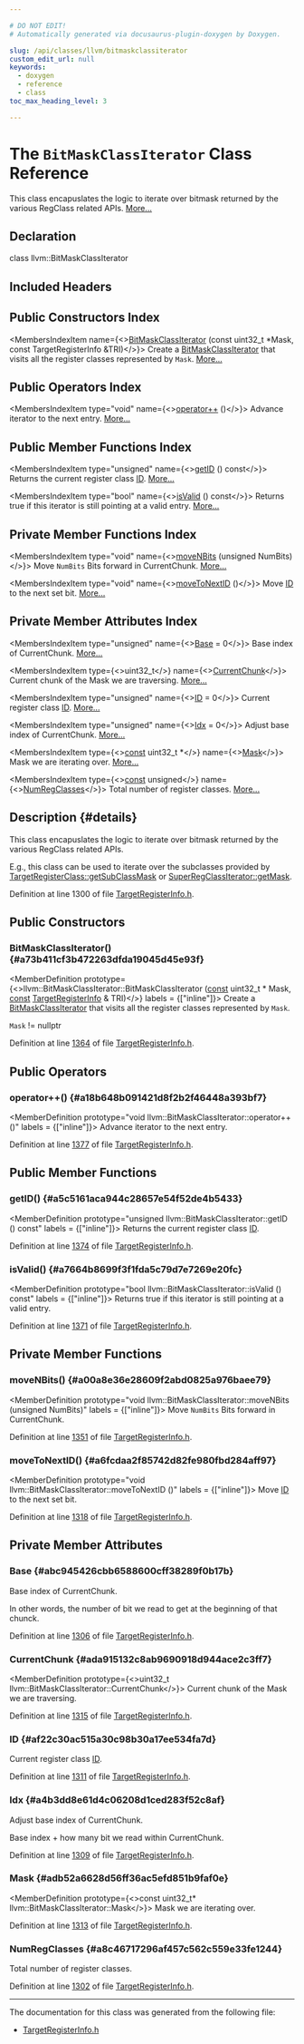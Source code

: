 ```yaml
---

# DO NOT EDIT!
# Automatically generated via docusaurus-plugin-doxygen by Doxygen.

slug: /api/classes/llvm/bitmaskclassiterator
custom_edit_url: null
keywords:
  - doxygen
  - reference
  - class
toc_max_heading_level: 3

---
```





# The `BitMaskClassIterator` Class Reference

<DoxygenPage pluginConfig={pluginConfig}>

This class encapuslates the logic to iterate over bitmask returned by the various RegClass related APIs. <a href="#details">More...</a>

## Declaration

<CodeBlock>class llvm::BitMaskClassIterator</CodeBlock>

## Included Headers

<IncludesList>
<IncludesListItem
  filePath="llvm/CodeGen/TargetRegisterInfo.h"
  permalink="/docs/api/files/include/include/llvm/include/llvm/codegen/targetregisterinfo-h"
  isLocal="true" />
</IncludesList>

## Public Constructors Index

<MembersIndex>

<MembersIndexItem
  name={<><a href="#a73b411cf3b472263dfda19045d45e93f">BitMaskClassIterator</a> (const uint32&#95;t &#42;Mask, const TargetRegisterInfo &amp;TRI)</>}>
Create a <a href="/docs/api/classes/llvm/bitmaskclassiterator">BitMaskClassIterator</a> that visits all the register classes represented by <code>Mask</code>. <a href="#a73b411cf3b472263dfda19045d45e93f">More...</a>
</MembersIndexItem>

</MembersIndex>

## Public Operators Index

<MembersIndex>

<MembersIndexItem
  type="void"
  name={<><a href="#a18b648b091421d8f2b2f46448a393bf7">operator++</a> ()</>}>
Advance iterator to the next entry. <a href="#a18b648b091421d8f2b2f46448a393bf7">More...</a>
</MembersIndexItem>

</MembersIndex>

## Public Member Functions Index

<MembersIndex>

<MembersIndexItem
  type="unsigned"
  name={<><a href="#a5c5161aca944c28657e54f52de4b5433">getID</a> () const</>}>
Returns the current register class <a href="/docs/api/namespaces/llvm/callingconv/#abdf8cf606905c10634e831390981b0ed">ID</a>. <a href="#a5c5161aca944c28657e54f52de4b5433">More...</a>
</MembersIndexItem>

<MembersIndexItem
  type="bool"
  name={<><a href="#a7664b8699f3f1fda5c79d7e7269e20fc">isValid</a> () const</>}>
Returns true if this iterator is still pointing at a valid entry. <a href="#a7664b8699f3f1fda5c79d7e7269e20fc">More...</a>
</MembersIndexItem>

</MembersIndex>

## Private Member Functions Index

<MembersIndex>

<MembersIndexItem
  type="void"
  name={<><a href="#a00a8e36e28609f2abd0825a976baee79">moveNBits</a> (unsigned NumBits)</>}>
Move <code>NumBits</code> Bits forward in CurrentChunk. <a href="#a00a8e36e28609f2abd0825a976baee79">More...</a>
</MembersIndexItem>

<MembersIndexItem
  type="void"
  name={<><a href="#a6fcdaa2f85742d82fe980fbd284aff97">moveToNextID</a> ()</>}>
Move <a href="/docs/api/namespaces/llvm/callingconv/#abdf8cf606905c10634e831390981b0ed">ID</a> to the next set bit. <a href="#a6fcdaa2f85742d82fe980fbd284aff97">More...</a>
</MembersIndexItem>

</MembersIndex>

## Private Member Attributes Index

<MembersIndex>

<MembersIndexItem
  type="unsigned"
  name={<><a href="#abc945426cbb6588600cff38289f0b17b">Base</a> = 0</>}>
Base index of CurrentChunk. <a href="#abc945426cbb6588600cff38289f0b17b">More...</a>
</MembersIndexItem>

<MembersIndexItem
  type={<>uint32&#95;t</>}
  name={<><a href="#ada915132c8ab9690918d944ace2c3ff7">CurrentChunk</a></>}>
Current chunk of the Mask we are traversing. <a href="#ada915132c8ab9690918d944ace2c3ff7">More...</a>
</MembersIndexItem>

<MembersIndexItem
  type="unsigned"
  name={<><a href="#af22c30ac515a30c98b30a17ee534fa7d">ID</a> = 0</>}>
Current register class <a href="/docs/api/namespaces/llvm/callingconv/#abdf8cf606905c10634e831390981b0ed">ID</a>. <a href="#af22c30ac515a30c98b30a17ee534fa7d">More...</a>
</MembersIndexItem>

<MembersIndexItem
  type="unsigned"
  name={<><a href="#a4b3dd8e61d4c06208d1ced283f52c8af">Idx</a> = 0</>}>
Adjust base index of CurrentChunk. <a href="#a4b3dd8e61d4c06208d1ced283f52c8af">More...</a>
</MembersIndexItem>

<MembersIndexItem
  type={<><a href="/docs/api/files/lib/lib/target/lib/target/aarch64/aarch64promoteconstant-cpp/#a90f8350fecae261c25be85d38b451bff">const</a> uint32&#95;t &#42;</>}
  name={<><a href="#adb52a6628d56ff36ac5efd851b9faf0e">Mask</a></>}>
Mask we are iterating over. <a href="#adb52a6628d56ff36ac5efd851b9faf0e">More...</a>
</MembersIndexItem>

<MembersIndexItem
  type={<><a href="/docs/api/files/lib/lib/target/lib/target/aarch64/aarch64promoteconstant-cpp/#a90f8350fecae261c25be85d38b451bff">const</a> unsigned</>}
  name={<><a href="#a8c46717296af457c562c559e33fe1244">NumRegClasses</a></>}>
Total number of register classes. <a href="#a8c46717296af457c562c559e33fe1244">More...</a>
</MembersIndexItem>

</MembersIndex>

## Description {#details}

This class encapuslates the logic to iterate over bitmask returned by the various RegClass related APIs.

E.g., this class can be used to iterate over the subclasses provided by <a href="/docs/api/classes/llvm/targetregisterclass/#acf5c67f9a17117f6971d4341ef5018bf">TargetRegisterClass::getSubClassMask</a> or <a href="/docs/api/classes/llvm/superregclassiterator/#a66f920552b93c493f12da5ad41af45f8">SuperRegClassIterator::getMask</a>.

Definition at line 1300 of file <a href="/docs/api/files/include/include/llvm/include/llvm/codegen/targetregisterinfo-h">TargetRegisterInfo.h</a>.

<SectionDefinition>

## Public Constructors

### BitMaskClassIterator() {#a73b411cf3b472263dfda19045d45e93f}

<MemberDefinition
  prototype={<>llvm::BitMaskClassIterator::BitMaskClassIterator (<a href="/docs/api/files/lib/lib/target/lib/target/aarch64/aarch64promoteconstant-cpp/#a90f8350fecae261c25be85d38b451bff">const</a> uint32&#95;t &#42; Mask, <a href="/docs/api/files/lib/lib/target/lib/target/aarch64/aarch64promoteconstant-cpp/#a90f8350fecae261c25be85d38b451bff">const</a> <a href="/docs/api/classes/llvm/targetregisterinfo">TargetRegisterInfo</a> &amp; TRI)</>}
  labels = {["inline"]}>
Create a <a href="/docs/api/classes/llvm/bitmaskclassiterator">BitMaskClassIterator</a> that visits all the register classes represented by <code>Mask</code>.

<SectionUser title="Precondition">
<code>Mask</code> != nullptr
</SectionUser>

Definition at line <a href="/docs/api/files/include/include/llvm/include/llvm/codegen/targetregisterinfo-h/#l01364">1364</a> of file <a href="/docs/api/files/include/include/llvm/include/llvm/codegen/targetregisterinfo-h">TargetRegisterInfo.h</a>.
</MemberDefinition>

</SectionDefinition>

<SectionDefinition>

## Public Operators

### operator++() {#a18b648b091421d8f2b2f46448a393bf7}

<MemberDefinition
  prototype="void llvm::BitMaskClassIterator::operator++ ()"
  labels = {["inline"]}>
Advance iterator to the next entry.

Definition at line <a href="/docs/api/files/include/include/llvm/include/llvm/codegen/targetregisterinfo-h/#l01377">1377</a> of file <a href="/docs/api/files/include/include/llvm/include/llvm/codegen/targetregisterinfo-h">TargetRegisterInfo.h</a>.
</MemberDefinition>

</SectionDefinition>

<SectionDefinition>

## Public Member Functions

### getID() {#a5c5161aca944c28657e54f52de4b5433}

<MemberDefinition
  prototype="unsigned llvm::BitMaskClassIterator::getID () const"
  labels = {["inline"]}>
Returns the current register class <a href="/docs/api/namespaces/llvm/callingconv/#abdf8cf606905c10634e831390981b0ed">ID</a>.

Definition at line <a href="/docs/api/files/include/include/llvm/include/llvm/codegen/targetregisterinfo-h/#l01374">1374</a> of file <a href="/docs/api/files/include/include/llvm/include/llvm/codegen/targetregisterinfo-h">TargetRegisterInfo.h</a>.
</MemberDefinition>

### isValid() {#a7664b8699f3f1fda5c79d7e7269e20fc}

<MemberDefinition
  prototype="bool llvm::BitMaskClassIterator::isValid () const"
  labels = {["inline"]}>
Returns true if this iterator is still pointing at a valid entry.

Definition at line <a href="/docs/api/files/include/include/llvm/include/llvm/codegen/targetregisterinfo-h/#l01371">1371</a> of file <a href="/docs/api/files/include/include/llvm/include/llvm/codegen/targetregisterinfo-h">TargetRegisterInfo.h</a>.
</MemberDefinition>

</SectionDefinition>

<SectionDefinition>

## Private Member Functions

### moveNBits() {#a00a8e36e28609f2abd0825a976baee79}

<MemberDefinition
  prototype="void llvm::BitMaskClassIterator::moveNBits (unsigned NumBits)"
  labels = {["inline"]}>
Move <code>NumBits</code> Bits forward in CurrentChunk.

Definition at line <a href="/docs/api/files/include/include/llvm/include/llvm/codegen/targetregisterinfo-h/#l01351">1351</a> of file <a href="/docs/api/files/include/include/llvm/include/llvm/codegen/targetregisterinfo-h">TargetRegisterInfo.h</a>.
</MemberDefinition>

### moveToNextID() {#a6fcdaa2f85742d82fe980fbd284aff97}

<MemberDefinition
  prototype="void llvm::BitMaskClassIterator::moveToNextID ()"
  labels = {["inline"]}>
Move <a href="/docs/api/namespaces/llvm/callingconv/#abdf8cf606905c10634e831390981b0ed">ID</a> to the next set bit.

Definition at line <a href="/docs/api/files/include/include/llvm/include/llvm/codegen/targetregisterinfo-h/#l01318">1318</a> of file <a href="/docs/api/files/include/include/llvm/include/llvm/codegen/targetregisterinfo-h">TargetRegisterInfo.h</a>.
</MemberDefinition>

</SectionDefinition>

<SectionDefinition>

## Private Member Attributes

### Base {#abc945426cbb6588600cff38289f0b17b}

<MemberDefinition
  prototype="unsigned llvm::BitMaskClassIterator::Base = 0">
Base index of CurrentChunk.

In other words, the number of bit we read to get at the beginning of that chunck.

Definition at line <a href="/docs/api/files/include/include/llvm/include/llvm/codegen/targetregisterinfo-h/#l01306">1306</a> of file <a href="/docs/api/files/include/include/llvm/include/llvm/codegen/targetregisterinfo-h">TargetRegisterInfo.h</a>.
</MemberDefinition>

### CurrentChunk {#ada915132c8ab9690918d944ace2c3ff7}

<MemberDefinition
  prototype={<>uint32&#95;t llvm::BitMaskClassIterator::CurrentChunk</>}>
Current chunk of the Mask we are traversing.

Definition at line <a href="/docs/api/files/include/include/llvm/include/llvm/codegen/targetregisterinfo-h/#l01315">1315</a> of file <a href="/docs/api/files/include/include/llvm/include/llvm/codegen/targetregisterinfo-h">TargetRegisterInfo.h</a>.
</MemberDefinition>

### ID {#af22c30ac515a30c98b30a17ee534fa7d}

<MemberDefinition
  prototype="unsigned llvm::BitMaskClassIterator::ID = 0">
Current register class <a href="/docs/api/namespaces/llvm/callingconv/#abdf8cf606905c10634e831390981b0ed">ID</a>.

Definition at line <a href="/docs/api/files/include/include/llvm/include/llvm/codegen/targetregisterinfo-h/#l01311">1311</a> of file <a href="/docs/api/files/include/include/llvm/include/llvm/codegen/targetregisterinfo-h">TargetRegisterInfo.h</a>.
</MemberDefinition>

### Idx {#a4b3dd8e61d4c06208d1ced283f52c8af}

<MemberDefinition
  prototype="unsigned llvm::BitMaskClassIterator::Idx = 0">
Adjust base index of CurrentChunk.

Base index + how many bit we read within CurrentChunk.

Definition at line <a href="/docs/api/files/include/include/llvm/include/llvm/codegen/targetregisterinfo-h/#l01309">1309</a> of file <a href="/docs/api/files/include/include/llvm/include/llvm/codegen/targetregisterinfo-h">TargetRegisterInfo.h</a>.
</MemberDefinition>

### Mask {#adb52a6628d56ff36ac5efd851b9faf0e}

<MemberDefinition
  prototype={<>const uint32&#95;t&#42; llvm::BitMaskClassIterator::Mask</>}>
Mask we are iterating over.

Definition at line <a href="/docs/api/files/include/include/llvm/include/llvm/codegen/targetregisterinfo-h/#l01313">1313</a> of file <a href="/docs/api/files/include/include/llvm/include/llvm/codegen/targetregisterinfo-h">TargetRegisterInfo.h</a>.
</MemberDefinition>

### NumRegClasses {#a8c46717296af457c562c559e33fe1244}

<MemberDefinition
  prototype="const unsigned llvm::BitMaskClassIterator::NumRegClasses">
Total number of register classes.

Definition at line <a href="/docs/api/files/include/include/llvm/include/llvm/codegen/targetregisterinfo-h/#l01302">1302</a> of file <a href="/docs/api/files/include/include/llvm/include/llvm/codegen/targetregisterinfo-h">TargetRegisterInfo.h</a>.
</MemberDefinition>

</SectionDefinition>

<hr/>

The documentation for this class was generated from the following file:

<ul>
<li><a href="/docs/api/files/include/include/llvm/include/llvm/codegen/targetregisterinfo-h">TargetRegisterInfo.h</a></li>
</ul>

</DoxygenPage>
